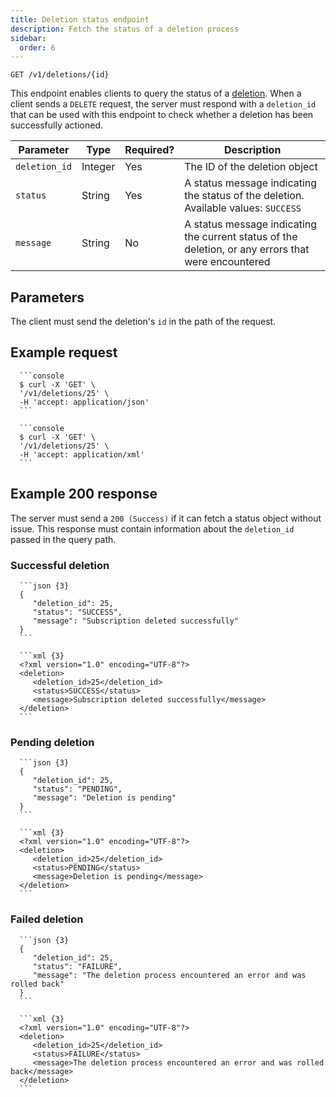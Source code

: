 ```yaml
---
title: Deletion status endpoint
description: Fetch the status of a deletion process
sidebar:
  order: 6
---
```



<CoreAction />

```http title="Endpoint"
GET /v1/deletions/{id}
```

This endpoint enables clients to query the status of a [deletion](/specs/subscriptions/delete). When a client sends a `DELETE` request, the server must respond with a `deletion_id` that can be used with this endpoint to check whether a deletion has been successfully actioned.

| Parameter | Type | Required? | Description |
| --- | --- | --- | --- |
| `deletion_id` | Integer | Yes | The ID of the deletion object |
| `status` | String | Yes | A status message indicating the status of the deletion. Available values: `SUCCESS` | `FAILURE` | `PENDING` |
| `message` | String | No | A status message indicating the current status of the deletion, or any errors that were encountered |

## Parameters

The client must send the deletion's `id` in the path of the request.

## Example request

<Tabs>
   <TabItem label="JSON">

      ```console
      $ curl -X 'GET' \
      '/v1/deletions/25' \
      -H 'accept: application/json'
      ```

   </TabItem>
   <TabItem label="XML">

      ```console
      $ curl -X 'GET' \
      '/v1/deletions/25' \
      -H 'accept: application/xml'
      ```

   </TabItem>
</Tabs>

## Example 200 response

The server must send a `200 (Success)` if it can fetch a status object without issue. This response must contain information about the `deletion_id` passed in the query path.

### Successful deletion

<Tabs>
   <TabItem label="JSON">

      ```json {3}
      {
         "deletion_id": 25,
         "status": "SUCCESS",
         "message": "Subscription deleted successfully"
      }
      ```

   </TabItem>
   <TabItem label="XML">

      ```xml {3}
      <?xml version="1.0" encoding="UTF-8"?>
      <deletion>
         <deletion_id>25</deletion_id>
         <status>SUCCESS</status>
         <message>Subscription deleted successfully</message>
      </deletion>
      ```

   </TabItem>
</Tabs>

### Pending deletion

<Tabs>
   <TabItem label="JSON">

      ```json {3}
      {
         "deletion_id": 25,
         "status": "PENDING",
         "message": "Deletion is pending"
      }
      ```

   </TabItem>
   <TabItem label="XML">

      ```xml {3}
      <?xml version="1.0" encoding="UTF-8"?>
      <deletion>
         <deletion_id>25</deletion_id>
         <status>PENDING</status>
         <message>Deletion is pending</message>
      </deletion>
      ```

   </TabItem>
</Tabs>

### Failed deletion

<Tabs>
   <TabItem label="JSON">

      ```json {3}
      {
         "deletion_id": 25,
         "status": "FAILURE",
         "message": "The deletion process encountered an error and was rolled back"
      }
      ```

   </TabItem>
   <TabItem label="XML">

      ```xml {3}
      <?xml version="1.0" encoding="UTF-8"?>
      <deletion>
         <deletion_id>25</deletion_id>
         <status>FAILURE</status>
         <message>The deletion process encountered an error and was rolled back</message>
      </deletion>
      ```

   </TabItem>
</Tabs>

